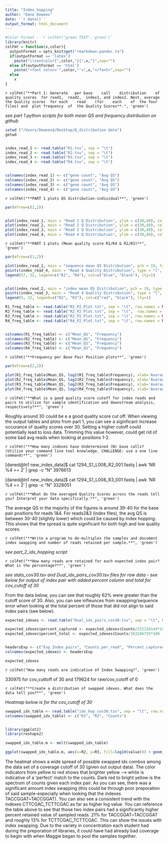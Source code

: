```yaml
---
title: "Index_hopping"
author: "Dane Dewees"
date: '`r date()`'
output_format: html_document
---
```


```r
#Color Format - `r colFmt("green TEXT",'green')`
library(knitr)
colFmt = function(x,color){
  outputFormat = opts_knit$get("rmarkdown.pandoc.to")
  if(outputFormat == 'latex')
    paste("\\textcolor{",color,"}{",x,"}",sep="")
  else if(outputFormat == 'html')
    paste("<font color='",color,"'>",x,"</font>",sep="")
  else
    x
}
```




`r colFmt("**Part 1: Generate	per	base	call	distribution	of	quality	scores	for	read1,	read2,	index1,	and	index2. Next, average	the	Quality	scores	for	each	read	(for	each	of	the	four	files) and	plot frequency	of	the	Quality	Scores**.", 'green')`


*see part 1 python scripts for both mean QS and frequency distribution on github* 

```r

setwd ("/Users/Deweesd/Desktop/Q_distribution data")
getwd


index_read_1 <- read.table("R1.tsv", sep = "\t")
index_read_2 <- read.table("R2.tsv", sep = "\t")
index_read_3 <- read.table("R3.tsv", sep = "\t")
index_read_4 <- read.table("R4.tsv", sep = "\t")


colnames(index_read_1) <- c("gene count", "Avg QS") 
colnames(index_read_2) <- c("gene count", "Avg QS")
colnames(index_read_3) <- c("gene count", "Avg QS")
colnames(index_read_4) <- c("gene count", "Avg QS")
```




`r colFmt("**PART 1 plots QS distribution-individual**", 'green')`

```r
par(mfrow=c(2,2))


plot(index_read_1, main = "Read 1 Q Distribution", ylim = c(30,40), col = 'steel blue')
plot(index_read_2, main = "Read 2 Q Distribution", ylim = c(30,40), col = 'green')
plot(index_read_3, main = "Read 3 Q Distribution", ylim = c(30,40), col = 'red')
plot(index_read_4, main = "Read 4 Q Distribution", ylim = c(30,40), col = 'black')
```

`r colFmt("**PART 1 plots (Mean quality score R1/R4 & R2/R3)**", 'green')`

```r
par(mfrow=c(1,2))

plot(index_read_1, main = "sequence mean QS Distribution", pch = 19, type = "l", ylim = c(30,40), col = 'steel blue')
points(index_read_4, main = "Read 4 Quality Distribution", type = "l", ylim = c(30,40), col = 'black')
legend(57, 32, legend=c("R1", "R4"), col=c("blue", "black"), lty=1)


plot(index_read_2, main = "index mean QS Distribution", pch = 19, type = "l", ylim = c(30,40), col = 'red')
points(index_read_3, main = "Read 4 Quality Distribution", type = "l", ylim = c(30,40), col = 'black')
legend(5, 32, legend=c("R2", "R3"), col=c("red", "black"), lty=1)
```




```r
R1_freq_table <- read.table("R1_P2_Plot.txt", sep = "\t", row.names = NULL)
R2_freq_table <- read.table("R2_P2_Plot.txt", sep = "\t",  row.names = NULL)
R3_freq_table <- read.table("R3_P2_Plot.txt", sep = "\t", row.names = NULL)
R4_freq_table <- read.table("R4_P2_Plot.txt", sep = "\t", row.names = NULL)


colnames(R1_freq_table) <- c("Mean_QS", "Frequency")
colnames(R2_freq_table) <- c("Mean_QS", "Frequency")
colnames(R3_freq_table) <- c("Mean_QS", "Frequency")
colnames(R4_freq_table) <- c("Mean_QS", "Frequency")
```


`r colFmt("**Frequency per Base Pair Position plots**", 'green')`

```r
par(mfrow=c(2,2))

plot(R1_freq_table$Mean_QS, log2(R1_freq_table$Frequency), xlab='Average Q_Score of Read', main='Frequency of Q_Scores R1', pch=10, ylab='Frequency(log2)', col = "steel blue")
plot(R2_freq_table$Mean_QS, log2(R2_freq_table$Frequency), xlab='Average Q_Score of Read', main='Frequency of Q_Scores R2', pch=19, ylab='Frequency(log2)', col = "green")
plot(R3_freq_table$Mean_QS, log2(R3_freq_table$Frequency), xlab='Average Q_Score of Read', main='Frequency of Q_Scores R3', pch=19, ylab='Frequency(log2)', col = "green")
plot(R4_freq_table$Mean_QS, log2(R4_freq_table$Frequency), xlab='Average Q_Score of Read', main='Frequency of Q_Scores R4', pch=19, ylab='Frequency(log2)', col = "steel blue")
```


`r colFmt("**What is a good quality score cutoff for index reads and pairs to utilize for sample identification and downstream analysis, respectively?**", 'green')`


Roughly around 30 could be e a good quality score cut off. When viewing the output tables and plots from part 1, you can see a siginficant increase occurance of quality scores over 30. Setting a higher cutoff could potentially lead to loss data. Trimming this value however, could get rid of some bad avg reads when looking at posiitons 1-2. 



`r colFmt("**How many indexes have Undetermined (N) base calls? (Utilize your command line tool knowledge. CHALLENGE: use a one line command)**", 'green')`

[daned@ln1 new_index_data]$ cat 1294_S1_L008_R2_001.fastq | awk 'NR %4 == 2' | grep -c "N" 
3976613

[daned@ln1 new_index_data]$ cat 1294_S1_L008_R3_001.fastq | awk 'NR %4 == 2' | grep -c "N" 
3328051




`r colFmt("**What do the averaged Quality Scores across the reads tell you? Interpret your data specifically.**", 'green')`

The average QS in the majority of the figures is around 39-40 for the base pair positions for reads 1&4. For reads2&3 (index files), the avg QS is between 30-40 (slightly lower) which could be caused by index hopping. This shows that the spread is quite significant for both high and low quality scores.



`r colFmt("**Write a program to de-multiplex the samples and document index swapping and number of reads retained per sample.**", 'green')`

*see part_2_idx_hopping script*


`r colFmt("**How many reads are retained for each expected index pair? What is the percentage?**", 'green')`

*see stats_cov30.tsv and Dual_idx_pairs_cov30.tsv files for raw data - see below for output of index pair with added percent column and total for cov_cutoff of 30*


From the data below, you can see that roughly 62% were greater than the cutoff score of 30. Also, you can see infleunces from swapping/sequence error when looking at the total percent of those that did not align to said index pairs (see below). 
```r
expected_idexes <- read.table("Dual_idx_pairs_cov30.tsv", sep = "\t", head = TRUE)

expected_idexes$percent_captured <- expected_idexes$Counts/232228144*100
expected_idexes$percent_total <- expected_idexes$Counts/363246735*100


headersExp <- c("Exp_Index_pairs", "Counts_per_read", "Percent_captured", "Percent_total")
colnames(expected_idexes) <- headersExp

expected_idexes
```

`r colFmt("How many reads are indicative of Index Swapping?", 'green')`

330975 for cov_cuttoff of 30 and 179624 for raw/cov_cutoff of 0



`r colFmt("**Create a distribution of swapped idexes. What does the data tell you?**", 'green')`


*Heatmap below is for the cov_cutoff of 30*

```r
swapped_idx_table <- read.table("idx_hop_cov30.tsv", sep = "\t", row.names = NULL)
colnames(swapped_idx_table) <- c("R2", "R3", "Counts")


library(ggplot2)
library(reshape2)

swapped_idx_table.m <- melt(swapped_idx_table)

ggplot(swapped_idx_table.m, aes(x=R2, y=R3, fill=log10(value))) + geom_tile() + coord_equal() + scale_fill_distiller(palette = "YlOrRd") + theme(axis.text.x = element_text(angle = 90, hjust = 1))
```


The heatmat shows a wide spread of possible swapped idx combos among the data set of a coverage cutoff of 30 (given out output data). The color indicators from yellow to red shows that brighter yellow --> white is indicative of a 'perfect' match to the counts. Dark red to bright yellow is the spectrum of counts given each index pair. As you can see, there was a significant amount index swapping (this could be through poor preporation of said sample-especially when looking that the indexes TACCGGAT~TACCGGAT). You can also see a consistent trend with the indexes CTTCGAC_TCTTCGAC as far as higher log value. You can reference the table above to see that those two index pairs had a significantly higher percent retained value of sampled reads. 21% for TACCGGAT~TACCGGAT and roughly 13% for TCTTCGAC_TCTTCGAC. This can show the issues with index swapping. Due to the variety in concentration each student had during the preporation of libraries, it could have had already bad coverage to begin with when Maggie began to pool the samples together. 

